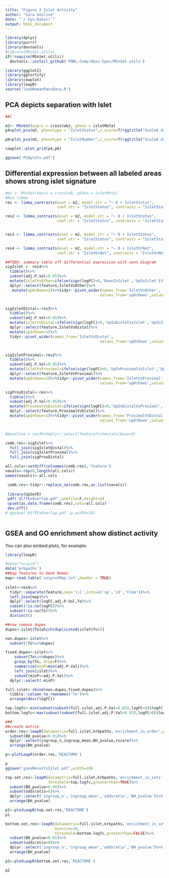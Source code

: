 ```yaml
---
title: "Figure 3 Islet Activity"
author: "Sara Gosline"
date: "`r Sys.Date()`"
output: html_document
---
```





```r
library(dplyr)
library(purrr)
library(devtools)
#library(MSnSet.utils)
if(!require(MSnSet.utils))
  devtools::install_github('PNNL-Comp-Mass-Spec/MSnSet.utils')

library(ggplot2)
library(ggfortify)
library(cowplot)
library(leapR)
source('loadHumanPancData.R')

```

## PCA depicts separation with Islet



```r
##l

m2<- MSnSet(exprs = crosstab2, pData = isletMeta)
p4=plot_pca(m2, phenotype = "IsletStatus",z_score=T)+ggtitle("Scaled data by location") #check biplot = T?

p6=plot_pca(m2, phenotype = "IsletNumber",z_score=T)+ggtitle("Scaled data by Islet") #check biplot = T?

cowplot::plot_grid(p4,p6)

ggsave('PCAplots.pdf')
```

## Differential expression between all labeled areas shows strong islet signature

```r

#m1 <- MSnSet(exprs = crosstab, pData = isletMeta)
#Run limma
res <- limma_contrasts(eset = m2, model.str = "~ 0 + IsletStatus", 
                       coef.str = "IsletStatus", contrasts = "IsletStatusProximal - IsletStatusDistal", trend = T, robust = T) #plot = T?

res2 <- limma_contrasts(eset = m2, model.str = "~ 0 + IsletStatus", 
                       coef.str = "IsletStatus", contrasts = "IsletStatusIslet - IsletStatusProximal", trend = T, robust = T) #plot = T?


res3 <- limma_contrasts(eset = m2, model.str = "~ 0 + IsletStatus", 
                       coef.str = "IsletStatus", contrasts = "IsletStatusIslet - IsletStatusDistal", trend = T, robust = T) #plot = T?

res4 <- limma_contrasts(eset = m2, model.str = "~ 0 + IsletOrNot", 
                       coef.str = "IsletOrNot", contrasts = "IsletOrNotIslet - IsletOrNotNonIslet", trend = T, robust = T) #plot = T?

##TODO: summary table off differential expression with venn diagram
sigIslet <- res4%>%
  tibble()%>%
  subset(adj.P.Val<0.05)%>%
  mutate(IsletVsOther=ifelse(sign(logFC)<0,'DownInIslet','UpInIslet'))%>%
  dplyr::select(feature,IsletVsOther)%>%
   mutate(upOrDown=1)%>%tidyr::pivot_wider(names_from='IsletVsOther',
                                          values_from='upOrDown',values_fill=0)


sigIsletDistal<-res3%>%
  tibble()%>%
  subset(adj.P.Val<0.05)%>%
  mutate(IsletVsDistal=ifelse(sign(logFC)<0,'UpInDistalVsIslet','UpInIsletVsDistal'))%>%
  dplyr::select(feature,IsletVsDistal)%>%
  mutate(upOrDown=1)%>%
  tidyr::pivot_wider(names_from='IsletVsDistal',
                                          values_from='upOrDown',values_fill=0)


sigIsletProximal<-res2%>%
  tibble()%>%
  subset(adj.P.Val<0.05)%>%
  mutate(IsletVsProximal=ifelse(sign(logFC)<0,'UpInProximalVsIslet','UpInIsletVsProximal'))%>%
  dplyr::select(feature,IsletVsProximal)%>%
  mutate(upOrDown=1)%>%tidyr::pivot_wider(names_from='IsletVsProximal',
                                          values_from='upOrDown',values_fill=0)

sigProxDistal<-res%>%
  tibble()%>%
  subset(adj.P.Val<0.05)%>%
  mutate(ProximalVsDistal=ifelse(sign(logFC)<0,'UpInDistalVsProximal','UpInProximalVsDistal'))%>%
  dplyr::select(feature,ProximalVsDistal)%>%
  mutate(upOrDown=1)%>%tidyr::pivot_wider(names_from='ProximalVsDistal',
                                          values_from='upOrDown',values_fill=0)


#baseline = res3%>%dplyr::select(feature)%>%mutate(base=0)

comb.res<-sigIslet%>%
  full_join(sigIsletDistal)%>%
  full_join(sigIsletProximal)%>%
  full_join(sigProxDistal)

all.cols<-setdiff(colnames(comb.res),'feature')
navals<-rep(0,length(all.cols))
names(navals)<-all.cols

 comb.res<-tidyr::replace_na(comb.res,as.list(navals))
 
 library(UpSetR)
 pdf('diffExOverlap.pdf',onefile=F,height=4)
 upset(as.data.frame(comb.res),sets=all.cols)
 dev.off()
# ggsave('diffExOverlap.pdf',p,width=10)
 

```

## GSEA and GO enrichment show distinct activity

You can also embed plots, for example:

```r


library(leapR)

#data("ncipid")
data('krbpaths')
##map features to Gene Names
map<-read.table('uniprotMap.txt',header = TRUE)
 
islet<-res4%>%
  tidyr::separate(feature,sep='\\|',into=c('sp','id','From'))%>%
  left_join(map)%>%
  dplyr::select(logFC,adj.P.Val,To)%>%
  subset(!is.na(logFC))%>%
  subset(!is.na(To))%>%
  distinct()

##now remove dupes
dupes<-islet$To[which(duplicated(islet$To))]

non.dupes<-islet%>%
  subset(!To%in%dupes)

fixed.dupes<-islet%>%
    subset(To%in%dupes)%>%
    group_by(To,.drop=F)%>%
    summarize(minP=min(adj.P.Val))%>%
    left_join(islet)%>%
    subset(minP==adj.P.Val)%>%
  dplyr::select(-minP)

full.islet<-rbind(non.dupes,fixed.dupes)%>%
  tibble::column_to_rownames('To')%>%
  arrange(desc(logFC))

top.logfc<-min(subset(subset(full.islet,adj.P.Val<0.05),logFC>0)$logFC)
bottom.logfc<-max(subset(subset(full.islet,adj.P.Val<0.05),logFC<0)$logFC)

###
##create matrix
order.res<-leapR(datamatrix=full.islet,krbpaths,'enrichment_in_order',primary_columns='logFC',minsize=10)%>%
  subset(BH_pvalue<0.01)%>%
  dplyr::select(ingroup_n,ingroup_mean,BH_pvalue,zscore)%>%
  arrange(BH_pvalue)

p<-plotLeapR(order.res,'REACTOME')

p
ggsave('gseaResultsIslet.pdf',width=10)

top.set.res<-leapR(datamatrix=full.islet,krbpaths,'enrichment_in_sets',primary_columns='logFC',minsize=10,
                   threshold=top.logfc,greaterthan=TRUE)%>%
  subset(BH_pvalue<0.05)%>%
  subset(oddsratio>0)%>%
  dplyr::select('ingroup_n','ingroup_mean','oddsratio','BH_pvalue')%>%
  arrange(BH_pvalue)

p1<-plotLeapR(top.set.res,'REACTOME')
p1

bottom.set.res<-leapR(datamatrix=full.islet,krbpaths,'enrichment_in_sets',primary_columns='logFC',
                      minsize=10,
                      threshold=bottom.logfc,greaterthan=FALSE)%>%
  subset(BH_pvalue<0.05)%>%
  subset(oddsratio<0)%>%
  dplyr::select('ingroup_n','ingroup_mean','oddsratio','BH_pvalue')%>%
  arrange(BH_pvalue)

p2<-plotLeapR(bottom.set.res,'REACTOME')

p2
```
